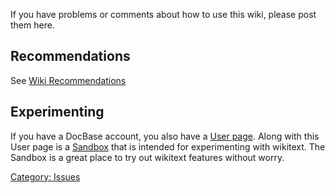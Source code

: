 If you have problems or comments about how to use this wiki, please post them here.



==Recommendations==

See [[Wiki Recommendations]]

==Experimenting==

If you have a DocBase account, you also have a [[Special:Mypage | User page]].  Along with this User page is a [[Special:Mypage/Sandbox | Sandbox]] that is intended for experimenting with wikitext.  The Sandbox is a great place to try out wikitext features without worry.  
{{hilight|If you are not logged in, the above links will not work.  They use the mediawiki feature of '''Special:Mypage''' and '''Special:Mypage/Sandbox'''}}
 
[[Category: Issues]]
